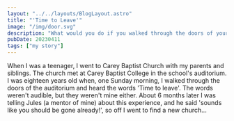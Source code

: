 ```yaml
---
layout: "../../layouts/BlogLayout.astro"
title: "'Time to Leave'"
image: "/img/door.svg"
description: "What would you do if you walked through the doors of your church one morning and heard the words 'Time to leave'?"
pubDate: 20230411
tags: ["my story"]
---
```

When I was a teenager, I went to Carey Baptist Church with my parents and siblings. The church met at Carey Baptist College in the school's auditorium. I was eighteen years old when, one Sunday morning, I walked through the doors of the auditorium and heard the words 'Time to leave'. The words weren't audible, but they weren't mine either. About 6 months later I was telling Jules (a mentor of mine) about this experience, and he said 'sounds like you should be gone already!', so off I went to find a new church...
